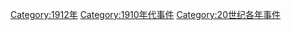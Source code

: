 [[Category:1912年|Category:1912年]]
[[Category:1910年代事件|Category:1910年代事件]]
[[Category:20世纪各年事件|Category:20世纪各年事件]]